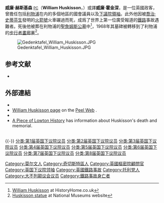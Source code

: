 {{noteTA
|1=zh:佐治;zh-hans:乔治;zh-sg:乔治;zh-tw:喬治;zh-cn:乔治;zh-hk:佐治
}}
{{Infobox Officeholder
| honorific-prefix = The Right Honourable
| name = 威廉·赫斯基森 <br> William Huskisson
| honorific-suffix =
| image = William Huskisson by Richard Rothwell.jpg
| imagesize = 200px
| order3 = [[下議院領袖|下議院領袖]]
| term_start3 = 1827年9月3日
| term_end3 = 1828年1月26日
| monarch3 = [[喬治四世|喬治四世]]
| primeminister3 = [[第一代戈德里奇子爵弗雷德里克·約翰·羅賓遜|弗雷德里克·約翰·羅賓遜]]
| predecessor3 = [[喬治·坎寧|喬治·坎寧]]
| successor3 = [[罗伯特·皮尔|罗伯特·皮尔]]
| birth_date = 1770年3月11日
| birth_place = [[伍斯特郡|伍斯特郡]][[莫爾文|莫爾文]]
| death_date = {{death date and age|df=yes|1830|9|15|1770|3|11}}
| death_place = [[蘭開夏|蘭開夏]][[埃克爾斯_(大曼徹斯特)|埃克爾斯]]
| nationality = 英國
| party =
| alma_mater =
| spouse = Emily Milbanke (d. 1856)
}}
'''威廉·赫斯基森''' <span style="font-size:smaller;">[[英國樞密院|PC]]</span>（'''William Huskisson'''，{{bd|1770年|3月11日|1830年|9月15日}}）或譯'''威廉·霍金深'''，是一位英國政客，曾擔任包括[[利物浦|利物浦]]在内的多個地區的國會議員以及[[下議院領袖|下議院領袖]]。此外他因被[[喬治·史蒂芬生|喬治·史蒂芬生]]發明的[[火箭號|火箭號]]火車碾過而死，成爲了世界上第一位廣受報道的[[鐵路|鐵路]]事故遇難者。死後他被葬在利物浦的[[聖詹姆斯公墓|聖詹姆斯公墓]]中<ref>[http://www.historyhome.co.uk/people/huskisso.htm William Huskisson] {{Wayback|url=http://www.historyhome.co.uk/people/huskisso.htm |date=20201017123407 }} at HistoryHome.co.uk</ref>，1968年其墓碑被轉移到了利物浦的[[步行者畫廊|步行者畫廊]]裏<ref name=museum>[http://www.liverpoolmuseums.org.uk/conservation/reveal/gallery/sculpture/findoutmore/huskisson_statue.aspx Huskisson statue] {{Wayback|url=http://www.liverpoolmuseums.org.uk/conservation/reveal/gallery/sculpture/findoutmore/huskisson_statue.aspx |date=20121009213904 }} at National Museums website</ref>。

[[File:Gedenktafel_William_Huskisson.JPG|left]]

==参考文献==

{{reflist}}
* {{EB1911}}

==外部連結==
{{stack begin}}
{{DNB Poster|Huskisson, William}}
{{Wikisource1911Enc|Huskisson, William}}
{{commons category|William Huskisson}}
{{stack end}}
* {{Hansard-contribs | mr-william-huskisson | William Huskisson }}
* [http://www.historyhome.co.uk/people/huskisso.htm William Huskisson page] {{Wayback|url=http://www.historyhome.co.uk/people/huskisso.htm |date=20201017123407 }} on the [http://www.historyhome.co.uk/peel/peelhome.htm Peel Web] {{Wayback|url=http://www.historyhome.co.uk/peel/peelhome.htm |date=20210107153537 }}.
* {{NPG name}}
* [https://web.archive.org/web/20100728075941/http://www.freewebs.com/notwol2/huskisson.htm A Piece of Lowton History] has information about Huskisson's death and memorial.

<br>

{{-}}
{{Authority control}}
{{DEFAULTSORT:Huskisson, William}}
[[Category:莫尔文人|Category:莫尔文人]]
[[Category:奇切斯特區人|Category:奇切斯特區人]]
[[Category:英國樞密院顧問官|Category:英國樞密院顧問官]]
[[Category:英国下议院领袖|Category:英国下议院领袖]]
[[Category:英國鐵路事故|Category:英國鐵路事故]]
[[Category:托利党人|Category:托利党人]]
[[Category:大不列颠议会议员|Category:大不列颠议会议员]]
[[分类:第1届英国下议院议员|分类:第1届英国下议院议员]]
[[分类:第2届英国下议院议员|分类:第2届英国下议院议员]]
[[分类:第3届英国下议院议员|分类:第3届英国下议院议员]]
[[分类:第4届英国下议院议员|分类:第4届英国下议院议员]]
[[分类:第5届英国下议院议员|分类:第5届英国下议院议员]]
[[分类:第6届英国下议院议员|分类:第6届英国下议院议员]]
[[分类:第7届英国下议院议员|分类:第7届英国下议院议员]]
[[分类:第8届英国下议院议员|分类:第8届英国下议院议员]]
[[Category:鐵路事故身亡者|Category:鐵路事故身亡者]]